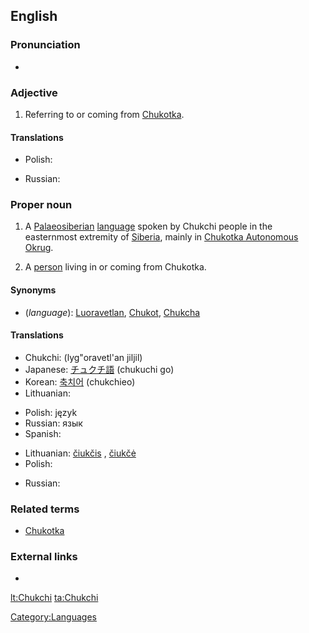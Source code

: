 {{wikipedia}}
==English==

===Pronunciation===
* {{IPA|/ˈtʃuktʃiː/}}

===Adjective===
{{en-adj}}

# Referring to or coming from [[Chukotka]].

====Translations====
{{trans-top|referring to Chukotka}}
* Polish: {{t|pl|czukocki|m}}
{{trans-mid}}
* Russian: {{t|ru|чукотский|tr=čukótskij}}
{{trans-bottom}}

===Proper noun===
{{en-noun|s|-}}

# {{uncountable}} A [[Palaeosiberian]] [[language]] spoken by Chukchi people in the easternmost extremity of [[Siberia]], mainly in [[Chukotka Autonomous Okrug]].
# {{countable}} A [[person]] living in or coming from Chukotka.

====Synonyms====
* (''language''): [[Luoravetlan]], [[Chukot]], [[Chukcha]]

====Translations====
{{trans-top|language}}
* Chukchi: {{Cyrl|[[ԓыгъоравэтԓьэн йиԓыйиԓ]]}} (lyg"oravetl'an jiljil)
* Japanese: [[チュクチ語]] (chukuchi go)
* Korean: [[축치어]] (chukchieo)
* Lithuanian: {{t+|lt|čiukčių kalba|xs=Lithuanian}}
{{trans-mid}}
* Polish: język {{t|pl|czukocki|m}}
* Russian: {{t|ru|чукотский}} язык
* Spanish: {{t|es|chucoto|m}}
{{trans-bottom}}

{{trans-top|person from Chukotka}}
* Lithuanian: [[čiukčis]] {{m}}, [[čiukčė]] {{f}}
* Polish: {{t|pl|Czukcza|m}}
{{trans-mid}}
* Russian: {{t+|ru|чукча|m|tr=čúkča}}
{{trans-bottom}}

===Related terms===
* [[Chukotka]]

===External links===
* {{ethnologue|code=ckt}}

[[Category:Languages]]

[[lt:Chukchi]]
[[ta:Chukchi]]